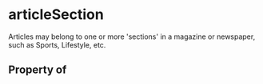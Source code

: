   

# articleSection

Articles may belong to one or more 'sections' in a magazine or newspaper, such as Sports, Lifestyle, etc.

## Property of



